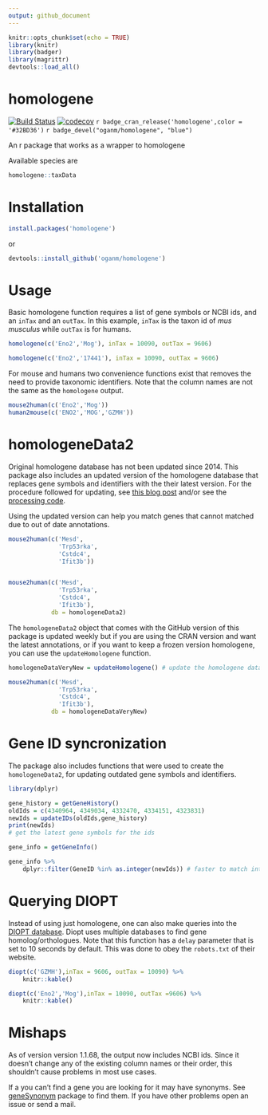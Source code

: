 ```yaml
---
output: github_document
---
```

```r
knitr::opts_chunk$set(echo = TRUE)
library(knitr)
library(badger)
library(magrittr)
devtools::load_all()
```

# homologene
[![Build Status](https://travis-ci.org/oganm/homologene.svg?branch=master)](https://travis-ci.org/oganm/homologene) [![codecov](https://codecov.io/gh/oganm/homologene/branch/master/graph/badge.svg)](https://codecov.io/gh/oganm/homologene) `r badge_cran_release('homologene',color = '#32BD36')` `r badge_devel("oganm/homologene", "blue")`

An r package that works as a wrapper to homologene

Available species are

```r
homologene::taxData
```

Installation
============
```r
install.packages('homologene')
```

or

```r
devtools::install_github('oganm/homologene')
```

Usage
===========
Basic homologene function requires a list of gene symbols or NCBI ids, and an `inTax` and an `outTax`. In this example, `inTax` is the taxon id of *mus musculus* while `outTax` is for humans.
```r
homologene(c('Eno2','Mog'), inTax = 10090, outTax = 9606)

homologene(c('Eno2','17441'), inTax = 10090, outTax = 9606)
```

For mouse and humans two convenience functions exist that removes the need to provide taxonomic identifiers. Note that the column names are not the same as the `homologene` output.
```r
mouse2human(c('Eno2','Mog'))
human2mouse(c('ENO2','MOG','GZMH'))
```


homologeneData2
=================
Original homologene database has not been updated since 2014.
This package also includes an updated version of the homologene database that
replaces gene symbols and identifiers with the their latest version. For the procedure followed for updating,
see [this blog post](https://oganm.com/homologene-update/) and/or see the [processing code](R/updateHomologene.R).

Using the updated version can help you match genes that cannot matched due to out of date annotations.


```r
mouse2human(c('Mesd',
              'Trp53rka',
              'Cstdc4',
              'Ifit3b'))


mouse2human(c('Mesd',
              'Trp53rka',
              'Cstdc4',
              'Ifit3b'),
            db = homologeneData2)
```


The `homologeneData2` object that comes with the GitHub version of this package
is updated weekly but if you are using the CRAN version and want the latest
annotations, or if you want to keep
a frozen version homologene, you can use the `updateHomologene` function.


```r
homologeneDataVeryNew = updateHomologene() # update the homologene database with the latest identifiers

mouse2human(c('Mesd',
              'Trp53rka',
              'Cstdc4',
              'Ifit3b'),
            db = homologeneDataVeryNew)

```


Gene ID syncronization
=========================

The package also includes functions that were used to create the `homologeneData2`, for updating outdated gene symbols and identifiers.

```r
library(dplyr)

gene_history = getGeneHistory()
oldIds = c(4340964, 4349034, 4332470, 4334151, 4323831)
newIds = updateIDs(oldIds,gene_history)
print(newIds)
# get the latest gene symbols for the ids

gene_info = getGeneInfo()

gene_info %>%
    dplyr::filter(GeneID %in% as.integer(newIds)) # faster to match integers

```

Querying DIOPT
==============

Instead of using just homologene, one can also make queries into the [DIOPT database](https://www.flyrnai.org/cgi-bin/DRSC_orthologs.pl). Diopt uses multiple databases
to find gene homolog/orthologues. Note that this function has a `delay` parameter
that is set to 10 seconds by default. This was done to obey the `robots.txt` of their website.

```r

diopt(c('GZMH'),inTax = 9606, outTax = 10090) %>% 
    knitr::kable()

diopt(c('Eno2','Mog'),inTax = 10090, outTax =9606) %>%
    knitr::kable()

```


Mishaps
=================
As of version version 1.1.68, the output now includes NCBI ids. Since it doesn't change any of the existing column names or their order, this shouldn't cause problems in most use cases.

If a you can't find a gene you are looking for it may have synonyms. See [geneSynonym](https://github.com/oganm/geneSynonym.git) package to find them. If you have other problems open an issue or send a mail.
